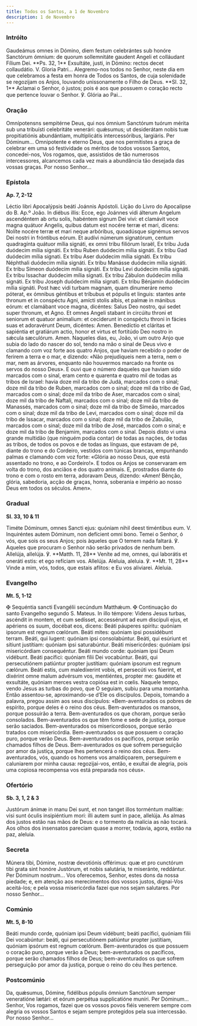 ```yaml
---
title: Todos os Santos, a 1 de Novembro
description: 1 de Novembro
---
```


### Intróito

<div class="side-by-side not-content">
  <span>
    Gaudeámus omnes in Dómino, diem festum celebrántes sub honóre Sanctórum
    ómnium: de quorum sollemnitáte gaudent Angeli et colláudant Fílium Dei.
    **Ps. 32, 1** Exsultáte, justi, in Dómino: rectos decet collaudátio. V.
    Gloria Patri...
  </span>
  <span>
    Alegremo-nos todos no Senhor, neste dia em que celebramos a festa em honra
    de Todos os Santos, de cuja solenidade se regozijam os Anjos, louvando
    unissonamente o Filho de Deus. **Sl. 32, 1** Aclamai o Senhor, ó justos;
    pois é aos que possuem o coração recto que pertence louvar o Senhor. ℣.
    Glória ao Pai...
  </span>
</div>

### Oração

<div class="side-by-side not-content">
  <span>
    Omnípotensns sempitérne Deus, qui nos ómnium Sanctórum tuórum mérita sub una
    tribuísti celebritáte venerári: quǽsumus; ut desiderátam nobis tuæ
    propitiatiónis abundántiam, multiplicátis intercessóribus, largiáris. Per
    Dóminum...
  </span>
  <span>
    Omnipotente e eterno Deus, que nos permitistes a graça de celebrar em uma só
    festividade os méritos de todos vossos Santos, concedei-nos, Vos rogamos,
    que, assistidos de tão numerosos intercessores, alcancemos cada vez mais a
    abundância tão desejada das vossas graças. Por nosso Senhor...
  </span>
</div>

### Epístola

**Ap. 7, 2-12**

<div class="side-by-side not-content">
  <span>Léctio libri Apocalýpsis beáti Joánnis Apóstoli.</span>
  <span>Lição do Livro do Apocalipse do B. Ap.º João.</span>
  <span>
    In diébus illis: Ecce, ego Joánnes vidi álterum Angelum ascendéntem ab ortu
    solis, habéntem signum Dei vivi: et clamávit voce magna quátuor Angelis,
    quibus datum est nocére terræ et mari, dicens: Nolíte nocére terræ et mari
    neque arbóribus, quoadúsque signémus servos Dei nostri in fróntibus eórum.
    Et audívi númerum signatórum, centum quadragínta quátuor mília signáti, ex
    omni tribu filiórum Israël, Ex tribu Juda duódecim mília signáti. Ex tribu
    Ruben duódecim mília signáti. Ex tribu Gad duódecim mília signati. Ex tribu
    Aser duódecim mília signáti. Ex tribu Néphthali duódecim mília signáti. Ex
    tribu Manásse duódecim mília signáti. Ex tribu Símeon duódecim mília
    signáti. Ex tribu Levi duódecim mília signáti. Ex tribu Issachar duódecim
    mília signati. Ex tribu Zábulon duódecim mília signáti. Ex tribu Joseph
    duódecim mília signati. Ex tribu Bénjamin duódecim mília signáti. Post hæc
    vidi turbam magnam, quam dinumeráre nemo póterat, ex ómnibus géntibus et
    tríbubus et pópulis et linguis: stantes ante thronum et in conspéctu Agni,
    amícti stolis albis, et palmæ in mánibus eórum: et clamábant voce magna,
    dicéntes: Salus Deo nostro, qui sedet super thronum, et Agno. Et omnes
    Angeli stabant in circúitu throni et seniorum et quatuor animalium: et
    ceciderunt in conspéctu throni in fácies suas et adoravérunt Deum, dicéntes:
    Amen. Benedíctio et cláritas et sapiéntia et gratiárum actio, honor et
    virtus et fortitúdo Deo nostro in sǽcula sæculórum. Amen.
  </span>
  <span>
    Naqueles dias, eu, João, vi um outro Anjo que subia do lado do nascer do
    sol, tendo na mão o sinal de Deus vivo e clamando com voz forte aos quatro
    Anjos, que haviam recebido o poder de ferirem a terra e o mar, e dizendo:
    «Não prejudiqueis nem a terra, nem o mar, nem as árvores, enquanto não
    houvermos marcado na fronte os servos do nosso Deus». E ouvi que o número
    daqueles que haviam sido marcados com o sinal, eram cento e quarenta e
    quatro mil de todas as tribos de Israel: havia doze mil da tribo de Judá,
    marcados com o sinal; doze mil da tribo de Ruben, marcados com o sinal; doze
    mil da tribo de Gad, marcados com o sinal; doze mil da tribo de Aser,
    marcados com o sinal; doze mil da tribo de Naftali, marcados com o sinal;
    doze mil da tribo de Manassés, marcados com o sinal; doze mil da tribo de
    Simeão, marcados com o sinal; doze mil da tribo de Levi, marcados com o
    sinal; doze mil da tribo de Issacar, marcados com o sinal; doze mil da tribo
    de Zabulão, marcados com o sinal; doze mil da tribo de José, marcados com o
    sinal; e doze mil da tribo de Benjamim, marcados com o sinal. Depois disto
    vi uma grande multidão (que ninguém podia contar) de todas as nações, de
    todas as tribos, de todos os povos e de todas as línguas, que estavam de pé,
    diante do trono e do Cordeiro, vestidos com túnicas brancas, empunhando
    palmas e clamando com voz forte: «Glória ao nosso Deus, que está assentado
    no trono, e ao Cordeiro!». E todos os Anjos se conservaram em volta do
    trono, dos anciãos e dos quatro animais. E, prostrados diante do trono e com
    o rosto em terra, adoravam Deus, dizendo: «Amen! Bênção, glória, sabedoria,
    acção de graças, honra, soberania e império ao nosso Deus em todos os
    séculos. Amen».
  </span>
</div>

### Gradual

**Sl. 33, 10 & 11**

<div class="side-by-side not-content">
  <span>
    Timéte Dóminum, omnes Sancti ejus: quóniam nihil deest timéntibus eum. V.
    Inquiréntes autem Dóminum, non defícient omni bono.
  </span>
  <span>
    Temei o Senhor, ó vós, que sois os seus Anjos; pois àqueles que O temem nada
    faltará. ℣. Aqueles que procuram o Senhor não serão privados de nenhum bem.
  </span>
  <span>
    Allelúja, allelúja. ℣. **Matth. 11, 28** Veníte ad me, omnes, qui laborátis
    et oneráti estis: et ego refíciam vos. Allelúja.
  </span>
  <span>
    Aleluia, aleluia. ℣. **Mt. 11, 28** Vinde a mim, vós, todos, que estais
    aflitos: e Eu vos aliviarei. Aleluia.
  </span>
</div>

### Evangelho

**Mt. 5, 1-12**

<div class="side-by-side not-content">
  <span>
    <span class="text-red-500">✠</span> Sequéntia sancti Evangélii secúndum
    Matthǽum.
  </span>
  <span>
    <span class="text-red-500">✠</span> Continuação do santo Evangelho segundo
    S. Mateus.
  </span>
  <span>
    In illo témpore: Videns Jesus turbas, ascéndit in montem, et cum sedísset,
    accessérunt ad eum discípuli ejus, et apériens os suum, docébat eos, dicens:
    Beáti páuperes spíritu: quóniam ipsorum est regnum cœlórum. Beáti mites:
    quóniam ipsi possidébunt terram. Beáti, qui lugent: quóniam ipsi
    consolabúntur. Beáti, qui esúriunt et sítiunt justítiam: quóniam ipsi
    saturabúntur. Beáti misericórdes: quóniam ipsi misericórdiam consequéntur.
    Beáti mundo corde: quóniam ipsi Deum vidébunt. Beáti pacífici: quóniam fílii
    Dei vocabúntur. Beáti, qui persecutiónem patiúntur propter justítiam:
    quóniam ipsorum est regnum cælórum. Beáti estis, cum maledíxerint vobis, et
    persecúti vos fúerint, et dixérint omne malum advérsum vos, mentiéntes,
    propter me: gaudéte et exsultáte, quóniam merces vestra copiósa est in
    cœlis.
  </span>
  <span>
    Naquele tempo, vendo Jesus as turbas do povo, que O seguiam, subiu para uma
    montanha. Então assentou-se, aproximando-se d’Ele os discípulos. Depois,
    tomando a palavra, pregou assim aos seus discípulos: «Bem-aventurados os
    pobres de espírito, porque deles é o reino dos céus. Bem-aventurados os
    mansos, porque possuirão a terra. Bem-aventurados os que choram, porque
    serão consolados. Bem-aventurados os que têm fome e sede de justiça, porque
    serão saciados. Bem-aventurados os misericordiosos, porque serão tratados
    com misericórdia. Bem-aventurados os que possuem o coração puro, porque
    verão Deus. Bem-aventurados os pacíficos, porque serão chamados filhos de
    Deus. Bem-aventurados os que sofrem perseguição por amor da justiça, porque
    lhes pertencerá o reino dos céus. Bem-aventurados, vós, quando os homens vos
    amaldiçoarem, perseguirem e caluniarem por minha causa: regozijai-vos,
    então, e exultai de alegria, pois uma copiosa recompensa vos está preparada
    nos céus».
  </span>
</div>

### Ofertório

**Sb. 3, 1, 2 & 3**

<div class="side-by-side not-content">
  <span>
    Justórum ánimæ in manu Dei sunt, et non tanget illos torméntum malítiæ: visi
    sunt óculis insipiéntium mori: illi autem sunt in pace, allelúja.
  </span>
  <span>
    As almas dos justos estão nas mãos de Deus: e o tormento da malícia as não
    tocará. Aos olhos dos insensatos pareciam quase a morrer, todavia, agora,
    estão na paz, aleluia.
  </span>
</div>

### Secreta

<div class="side-by-side not-content">
  <span>
    Múnera tibi, Dómine, nostræ devotiónis offérimus: quæ et pro cunctórum tibi
    grata sint honóre Justórum, et nobis salutária, te miseránte, reddántur. Per
    Dóminum nostrum...
  </span>
  <span>
    Vos oferecemos, Senhor, estes dons da nossa piedade; e, em atenção aos
    merecimentos dos vossos justos, dignai-Vos aceitá-los; e pela vossa
    misericórdia fazei que nos sejam salutares. Por nosso Senhor...
  </span>
</div>

### Comúnio

**Mt. 5, 8-10**

<div class="side-by-side not-content">
  <span>
    Beáti mundo corde, quóniam ipsi Deum vidébunt; beáti pacífici, quóniam filii
    Dei vocabúntur: beáti, qui persecutiónem patiúntur propter justítiam,
    quóniam ipsórum est regnum cœlórum.
  </span>
  <span>
    Bem-aventurados os que possuem o coração puro, porque verão a Deus;
    bem-aventurados os pacíficos, porque serão chamados filhos de Deus;
    bem-aventurados os que sofrem perseguição por amor da justiça, porque o
    reino do céu lhes pertence.
  </span>
</div>

### Postcomúnio

<div class="side-by-side not-content">
  <span>
    Da, quǽsumus, Dómine, fidélibus pópulis ómnium Sanctórum semper veneratióne
    lætári: et eórum perpétua supplicatióne muníri. Per Dóminum...
  </span>
  <span>
    Senhor, Vos rogamos, fazei que os vossos povos fiéis venerem sempre com
    alegria os vossos Santos e sejam sempre protegidos pela sua intercessão. Por
    nosso Senhor...
  </span>
</div>
